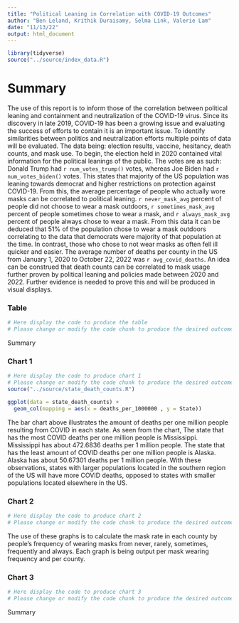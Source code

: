 ```yaml
---
title: "Political Leaning in Correlation with COVID-19 Outcomes"
author: "Ben Leland, Krithik Duraisamy, Selma Link, Valerie Lam"
date: "11/13/22"
output: html_document
---
```

```r
library(tidyverse)
source("../source/index_data.R")
```
# Summary
The use of this report is to inform those of the correlation between political leaning and containment and neutralization of the COVID-19 virus. Since its discovery in late 2019, COVID-19 has been a growing issue and evaluating the success of efforts to contain it is an important issue. To identify similarities between politics and neutralization efforts multiple points of data will be evaluated. The data being: election results, vaccine, hesitancy, death counts, and mask use. To begin, the election held in 2020 contained vital information for the political leanings of the public. The votes are as such: Donald Trump had `r num_votes_trump()` votes, whereas Joe Biden had `r num_votes_biden()` votes. This states that majority of the US population was leaning towards democrat and higher restrictions on protection against COVID-19. From this, the average percentage of people who actually wore masks can be correlated to political leaning. `r never_mask_avg` percent of people did not choose to wear a mask outdoors, `r sometimes_mask_avg` percent of people sometimes chose to wear a mask, and `r always_mask_avg` percent of people always chose to wear a mask. From this data it can be deduced that 51% of the population chose to wear a mask outdoors correlating to the data that democrats were majority of that population at the time. In contrast, those who chose to not wear masks as often fell ill quicker and easier. The average number of deaths per county in the US from January 1, 2020 to October 22, 2022 was `r avg_covid_deaths`. An idea can be construed that death counts can be correlated to mask usage further proven by political leaning and policies made between 2020 and 2022. Further evidence is needed to prove this and will be produced in visual displays.

### Table
```r
# Here display the code to produce the table
# Please change or modify the code chunk to produce the desired outcome

```
Summary

### Chart 1
```r
# Here display the code to produce chart 1
# Please change or modify the code chunk to produce the desired outcome
source("../source/state_death_counts.R")

ggplot(data = state_death_counts) +
  geom_col(mapping = aes(x = deaths_per_1000000 , y = State))
```
The bar chart above illustrates the amount of deaths per one million people resulting from COVID in each state. As seen from the chart, The state that has the most COVID deaths per one million people is Mississippi. Mississippi has about 472.6836 deaths per 1 million people. The state that has the least amount of COVID deaths per one million people is Alaska. Alaska has about 50.67301 deaths per 1 million people. With these observations, states with larger populations located in the southern region of the US will have more COVID deaths, opposed to states with smaller populations located elsewhere in the US.

### Chart 2
```r
# Here display the code to produce chart 2
# Please change or modify the code chunk to produce the desired outcome

```
The use of these graphs is to calculate the mask rate in each county by people's frequency of wearing masks from never, rarely, sometimes, frequently and always. Each graph is being output per mask wearing frequency and per county. 

### Chart 3
```r
# Here display the code to produce chart 3
# Please change or modify the code chunk to produce the desired outcome

```
Summary
